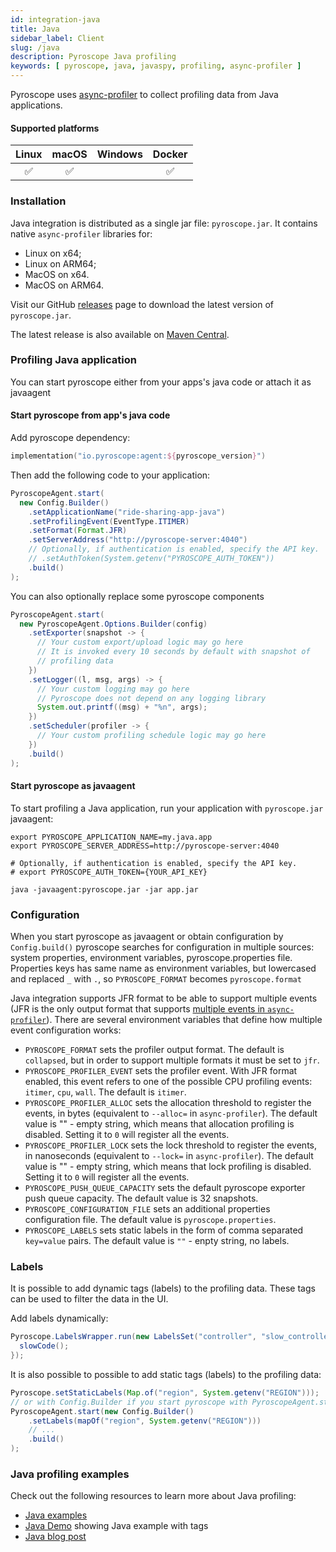 ```yaml
---
id: integration-java
title: Java
sidebar_label: Client
slug: /java
description: Pyroscope Java profiling
keywords: [ pyroscope, java, javaspy, profiling, async-profiler ]
---
```





Pyroscope uses [async-profiler](https://github.com/jvm-profiling-tools/async-profiler) to collect profiling data from Java applications.

#### Supported platforms

| Linux | macOS | Windows | Docker |
|:-----:|:-----:|:-------:|:------:|
|   ✅  |   ✅    |         |   ✅   |

### Installation

Java integration is distributed as a single jar file: `pyroscope.jar`. It contains native `async-profiler` libraries for:

* Linux on x64;
* Linux on ARM64;
* MacOS on x64.
* MacOS on ARM64.

Visit our GitHub [releases](https://github.com/pyroscope-io/pyroscope-java/releases) page to download the latest version of `pyroscope.jar`.

The latest release is also available on [Maven Central](https://search.maven.org/artifact/io.pyroscope/agent).

### Profiling Java application

You can start pyroscope either from your apps's java code or attach it as javaagent

#### Start pyroscope from app's java code

Add pyroscope dependency:
```kotlin
implementation("io.pyroscope:agent:${pyroscope_version}")
```
Then add the following code to your application:
```java
PyroscopeAgent.start(
  new Config.Builder()
    .setApplicationName("ride-sharing-app-java")
    .setProfilingEvent(EventType.ITIMER)
    .setFormat(Format.JFR)
    .setServerAddress("http://pyroscope-server:4040")
    // Optionally, if authentication is enabled, specify the API key.
    // .setAuthToken(System.getenv("PYROSCOPE_AUTH_TOKEN"))
    .build()
);
```

You can also optionally replace some pyroscope components 

```java
PyroscopeAgent.start(
  new PyroscopeAgent.Options.Builder(config)
    .setExporter(snapshot -> {
      // Your custom export/upload logic may go here
      // It is invoked every 10 seconds by default with snapshot of 
      // profiling data
    })
    .setLogger((l, msg, args) -> {
      // Your custom logging may go here
      // Pyroscope does not depend on any logging library
      System.out.printf((msg) + "%n", args);
    })
    .setScheduler(profiler -> {
      // Your custom profiling schedule logic may go here
    })
    .build()
);
```


#### Start pyroscope as javaagent
To start profiling a Java application, run your application with `pyroscope.jar` javaagent:

```shell
export PYROSCOPE_APPLICATION_NAME=my.java.app
export PYROSCOPE_SERVER_ADDRESS=http://pyroscope-server:4040

# Optionally, if authentication is enabled, specify the API key.
# export PYROSCOPE_AUTH_TOKEN={YOUR_API_KEY}

java -javaagent:pyroscope.jar -jar app.jar
```

### Configuration

When you start pyroscope as javaagent or obtain configuration by `Config.build()` pyroscope searches 
for configuration in multiple sources: system properties, environment variables, pyroscope.properties file. Properties keys has same name as environment variables, but lowercased and replaced `_` with `.`, so `PYROSCOPE_FORMAT` becomes `pyroscope.format`


Java integration supports JFR format to be able to support multiple events (JFR is the only output format that supports [multiple events in `async-profiler`](https://github.com/jvm-profiling-tools/async-profiler#multiple-events)). There are several environment variables that define how multiple event configuration works:

* `PYROSCOPE_FORMAT` sets the profiler output format. The default is `collapsed`, but in order to support multiple formats it must be set to `jfr`.
* `PYROSCOPE_PROFILER_EVENT` sets the profiler event. With JFR format enabled, this event refers to one of the possible CPU profiling events: `itimer`, `cpu`, `wall`. The default is `itimer`.
* `PYROSCOPE_PROFILER_ALLOC` sets the allocation threshold to register the events, in bytes (equivalent to `--alloc=` in `async-profiler`). The default value is "" - empty string, which means that allocation profiling is disabled. Setting it to `0` will register all the events.
* `PYROSCOPE_PROFILER_LOCK` sets the lock threshold to register the events, in nanoseconds (equivalent to `--lock=` in `async-profiler`). The default value is "" - empty string, which means that lock profiling is disabled. Setting it to `0` will register all the events.
* `PYROSCOPE_PUSH_QUEUE_CAPACITY` sets the default pyroscope exporter push queue capacity. The default value is 32 snapshots.
* `PYROSCOPE_CONFIGURATION_FILE` sets an additional properties configuration file. The default value is `pyroscope.properties`.
* `PYROSCOPE_LABELS` sets static labels in the form of comma separated `key=value` pairs. The default value is `""` - enpty string, no labels.


### Labels

It is possible to add dynamic tags (labels) to the profiling data. These tags can be used to filter the data in the UI.

Add labels dynamically:
```java
Pyroscope.LabelsWrapper.run(new LabelsSet("controller", "slow_controller"), () -> {
  slowCode();
});
```

It is also possible to possible to add static tags (labels) to the profiling data:

```java
Pyroscope.setStaticLabels(Map.of("region", System.getenv("REGION")));
// or with Config.Builder if you start pyroscope with PyroscopeAgent.start
PyroscopeAgent.start(new Config.Builder()
    .setLabels(mapOf("region", System.getenv("REGION")))
    // ...
    .build()
);
```

### Java profiling examples

Check out the following resources to learn more about Java profiling:
- [Java examples](https://github.com/pyroscope-io/pyroscope/tree/main/examples/java-jfr/rideshare)
- [Java Demo](https://demo.pyroscope.io/?query=rideshare-app-java.itimer%7B%7D) showing Java example with tags
- [Java blog post](https://github.com/pyroscope-io/pyroscope/tree/main/examples/java-jfr/rideshare#readme)

<Flamegraph profileData={JavaNative}></Flamegraph>

